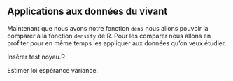 ## Applications aux données du vivant

Maintenant que nous avons notre fonction `dens` nous allons pouvoir la comparer à la fonction `density` de R. Pour les comparer nous allons en profiter pour en même temps les appliquer aux données qu'on veux étudier.

Insérer test noyau.R


Estimer loi espérance variance.